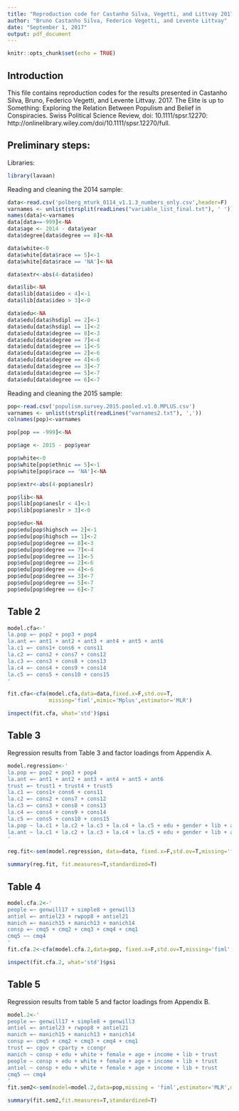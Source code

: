 ```yaml
---
title: "Reproduction code for Castanho Silva, Vegetti, and Littvay 2017"
author: "Bruno Castanho Silva, Federico Vegetti, and Levente Littvay"
date: "September 1, 2017"
output: pdf_document
---
```


```r
knitr::opts_chunk$set(echo = TRUE)
```

## Introduction

This file contains reproduction codes for the results presented in Castanho Silva, Bruno, Federico Vegetti, and Levente Littvay. 2017. The Elite is up to Something: Exploring the Relation Between Populism and Belief in Conspiracies. Swiss Political Science Review, doi: 10.1111/spsr.12270: http://onlinelibrary.wiley.com/doi/10.1111/spsr.12270/full.

## Preliminary steps:

Libraries:

```r
library(lavaan)
```

Reading and cleaning the 2014 sample:

```r
data<-read.csv('polberg_mturk_0114_v1.1.3_numbers_only.csv',header=F)
varnames <- unlist(strsplit(readLines("variable_list_final.txt"), ' '))
names(data)<-varnames
data[data==-999]<-NA
data$age <- 2014 - data$year
data$degree[data$degree == 8]<-NA

data$white<-0
data$white[data$race == 5]<-1
data$white[data$race == 'NA']<-NA

data$extr<-abs(4-data$ideo)

data$lib<-NA
data$lib[data$ideo < 4]<-1
data$lib[data$ideo > 3]<-0

data$edu<-NA
data$edu[data$hsdipl == 2]<-1
data$edu[data$hsdipl == 1]<-2
data$edu[data$degree == 8]<-3
data$edu[data$degree == 7]<-4
data$edu[data$degree == 1]<-5
data$edu[data$degree == 2]<-6
data$edu[data$degree == 4]<-6
data$edu[data$degree == 3]<-7
data$edu[data$degree == 5]<-7
data$edu[data$degree == 6]<-7
```

Reading and cleaning the 2015 sample:

```r
pop<-read.csv('populism.survey.2015.pooled.v1.0.MPLUS.csv')
varnames <- unlist(strsplit(readLines("varnames2.txt"), ','))
colnames(pop)<-varnames

pop[pop == -999]<-NA

pop$age <- 2015 - pop$year

pop$white<-0
pop$white[pop$ethnic == 5]<-1
pop$white[pop$race == 'NA']<-NA

pop$extr<-abs(4-pop$aneslr)

pop$lib<-NA
pop$lib[pop$aneslr < 4]<-1
pop$lib[pop$aneslr > 3]<-0

pop$edu<-NA
pop$edu[pop$highsch == 2]<-1
pop$edu[pop$highsch == 1]<-2
pop$edu[pop$degree == 8]<-3
pop$edu[pop$degree == 7]<-4
pop$edu[pop$degree == 1]<-5
pop$edu[pop$degree == 2]<-6
pop$edu[pop$degree == 4]<-6
pop$edu[pop$degree == 3]<-7
pop$edu[pop$degree == 5]<-7
pop$edu[pop$degree == 6]<-7
```

## Table 2


```r
model.cfa<-'
la.pop =~ pop2 + pop3 + pop4
la.ant =~ ant1 + ant2 + ant3 + ant4 + ant5 + ant6
la.c1 =~ cons1+ cons6 + cons11
la.c2 =~ cons2 + cons7 + cons12
la.c3 =~ cons3 + cons8 + cons13
la.c4 =~ cons4 + cons9 + cons14
la.c5 =~ cons5 + cons10 + cons15
'

fit.cfa<-cfa(model.cfa,data=data,fixed.x=F,std.ov=T,
             missing='fiml',mimic='Mplus',estimator='MLR')

inspect(fit.cfa, what='std')$psi
```

## Table 3

Regression results from Table 3 and factor loadings from Appendix A.

```r
model.regression<-'
la.pop =~ pop2 + pop3 + pop4
la.ant =~ ant1 + ant2 + ant3 + ant4 + ant5 + ant6
trust =~ trust1 + trust4 + trust5
la.c1 =~ cons1+ cons6 + cons11
la.c2 =~ cons2 + cons7 + cons12
la.c3 =~ cons3 + cons8 + cons13
la.c4 =~ cons4 + cons9 + cons14
la.c5 =~ cons5 + cons10 + cons15
la.pop ~ la.c1 + la.c2 + la.c3 + la.c4 + la.c5 + edu + gender + lib + age + white + income + trust
la.ant ~ la.c1 + la.c2 + la.c3 + la.c4 + la.c5 + edu + gender + lib + age + white + income + trust
'

reg.fit<-sem(model.regression, data=data, fixed.x=F,std.ov=T,missing='fiml',mimic='Mplus',estimator='MLR')

summary(reg.fit, fit.measures=T,standardized=T)
```

## Table 4

```r
model.cfa.2<-'
people =~ genwill17 + simple8 + genwill3
antiel =~ antiel23 + rwpop8 + antiel21
manich =~ manich15 + manich13 + manich14
consp =~ cmq5 + cmq2 + cmq3 + cmq4 + cmq1
cmq5 ~~ cmq4
'
fit.cfa.2<-cfa(model.cfa.2,data=pop, fixed.x=F,std.ov=T,missing='fiml',mimic='Mplus',estimator='MLR')

inspect(fit.cfa.2, what='std')$psi
```

## Table 5

Regression results from table 5 and factor loadings from Appendix B.

```r
model.2<-'
people =~ genwill17 + simple8 + genwill3
antiel =~ antiel23 + rwpop8 + antiel21
manich =~ manich15 + manich13 + manich14
consp =~ cmq5 + cmq2 + cmq3 + cmq4 + cmq1
trust =~ cgov + cparty + ccongr
manich ~ consp + edu + white + female + age + income + lib + trust
people ~ consp + edu + white + female + age + income + lib + trust
antiel ~ consp + edu + white + female + age + income + lib + trust
cmq5 ~~ cmq4
'
fit.sem2<-sem(model=model.2,data=pop,missing = 'fiml',estimator='MLR',mimic='Mplus',std.ov=T)

summary(fit.sem2,fit.measures=T,standardized=T)
```
